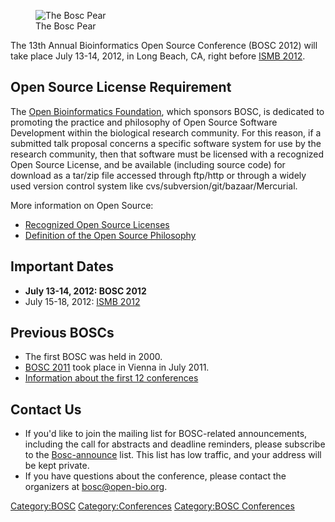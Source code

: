 [[Image:Pear.png|right|The Bosc Pear]]

The 13th Annual Bioinformatics Open Source Conference (BOSC 2012) will take place July 13-14, 2012, in Long Beach, CA, right before [http://www.iscb.org/ismb2012 ISMB 2012].

== Open Source License Requirement ==

The [[OBF|Open Bioinformatics Foundation]], which sponsors BOSC, is dedicated to promoting the practice and philosophy of Open Source Software Development within the biological research community. For this reason, if a submitted talk proposal concerns a specific software system for use by the research community, then that software must be licensed with a recognized Open Source License, and be available (including source code) for download as a tar/zip file accessed through ftp/http or through a widely used version control system like cvs/subversion/git/bazaar/Mercurial.

More information on Open Source:
* [http://www.opensource.org/licenses/ Recognized Open Source Licenses]
* [http://www.opensource.org/docs/definition.php Definition of the Open Source Philosophy]

== Important Dates ==
* '''July 13-14, 2012:  BOSC 2012'''
* July 15-18, 2012: [http://www.iscb.org/ismb2012 ISMB 2012]

== Previous BOSCs ==

* The first BOSC was held in 2000. 
* [[BOSC 2011]] took place in Vienna in July 2011.
* [[Past BOSC conferences | Information about the first 12 conferences]]

== Contact Us ==

* If you'd like to join the mailing list for BOSC-related announcements, including the call for abstracts and deadline reminders, please subscribe to the [http://lists.open-bio.org/mailman/listinfo/bosc-announce Bosc-announce] list.  This list has low traffic, and your address will be kept private.
* If you have questions about the conference, please contact the organizers at [mailto:bosc@open-bio.org bosc@open-bio.org].

[[Category:BOSC]] [[Category:Conferences]]
[[Category:BOSC Conferences]]